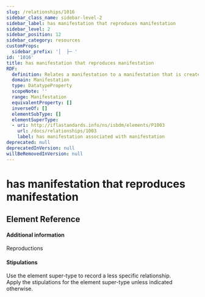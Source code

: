 ```yaml
---
slug: /relationships/1016
sidebar_class_name: sidebar-level-2
sidebar_label: has manifestation that reproduces manifestation
sidebar_level: 2
sidebar_position: 12
sidebar_category: resources
customProps:
  sidebar_prefix: '│  ├─ '
id: '1016'
title: has manifestation that reproduces manifestation
RDF:
  definition: Relates a manifestation to a manifestation that is created subsequently and which carries the content of the manifestation.
  domain: Manifestation
  type: DatatypeProperty
  scopeNote: ''
  range: Manifestation
  equivalentProperty: []
  inverseOf: []
  elementSubType: []
  elementSuperType:
  - uri: http://iflastandards.info/ns/isbdm/elements/P1003
    url: /docs/relationships/1003
    label: has manifestation associated with manifestation
deprecated: null
deprecatedInVersion: null
willBeRemovedInVersion: null
---
```

# has manifestation that reproduces manifestation

## Element Reference
<ElementReference frontMatter={frontMatter} />

#### Additional information

<SeeAlso><InLink href="/docs/intro/index#i014">Reproductions</InLink></SeeAlso>

#### Stipulations

<div className="stip">
  Use the element super-type to record a less specific relationship.
</div>

<div className="stip">
  Apply the stipulations for the element super-type unless indicated otherwise.
</div>
